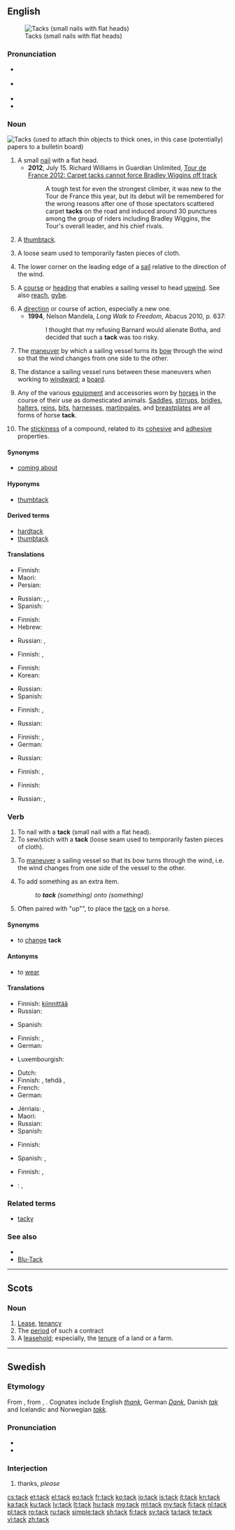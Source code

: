 ==English==
{{wikipedia|dab=tack}}
[[File:Kopspijkers blauw.JPG|thumb|right|Tacks (small nails with flat heads)]]

===Pronunciation===
* {{a|UK}} {{IPA|/tak/}}
* {{a|US}} {{IPA|/tæk/}}
* {{audio|en-us-tack.ogg|Audio (US)}}
* {{rhymes|æk}}

===Noun===
[[File:Bulletinboard4.jpg|thumb|right|Tacks (used to attach thin objects to thick ones, in this case (potentially) papers to a [[bulletin board]])]]
{{en-noun}}

# A small [[nail]] with a flat head.
#* '''2012''', July 15. Richard Williams in Guardian Unlimited, [http://www.guardian.co.uk/sport/2012/jul/15/tour-de-france-2012-bradley-wiggins Tour de France 2012: Carpet tacks cannot force Bradley Wiggins off track]
#*: A tough test for even the strongest climber, it was new to the Tour de France this year, but its debut will be remembered for the wrong reasons after one of those spectators scattered carpet '''tacks''' on the road and induced around 30 punctures among the group of riders including Bradley Wiggins, the Tour's overall leader, and his chief rivals.
# A [[thumbtack]].
# {{context|sewing|lang=en}} A loose seam used to temporarily fasten pieces of cloth.
# {{context|nautical|lang=en}} The lower corner on the leading edge of a [[sail]] relative to the direction of the wind.
# {{context|nautical|lang=en}} A [[course]] or [[heading]] that enables a sailing vessel to head [[upwind]]. See also [[reach]], [[gybe]].
# A [[direction]] or course of action, especially a new one.
#* '''1994''', Nelson Mandela, ''Long Walk to Freedom'', Abacus 2010, p. 637:
#*: I thought that my refusing Barnard would alienate Botha, and decided that such a '''tack''' was too risky.
# {{context|nautical|lang=en}} The [[maneuver]] by which a sailing vessel turns its [[bow]] through the wind so that the wind changes from one side to the other.
# {{context|nautical|lang=en}} The distance a sailing vessel runs between these maneuvers when working to [[windward]]; a [[board]].
# Any of the various [[equipment]] and accessories worn by [[horse]]s in the course of their use as domesticated animals. [[saddle|Saddles]], [[stirrup]]s, [[bridle]]s, [[halter]]s, [[rein]]s, [[bit]]s, [[harness]]es, [[martingale]]s, and [[breastplate]]s are all forms of horse '''tack'''.
# {{context|chemistry|lang=en}} The [[stickiness]] of a compound, related to its [[cohesive]] and [[adhesive]] properties.

====Synonyms====
* {{sense|nautical maneuver}} [[coming about]]

====Hyponyms====
* {{sense|nail-like object for affixing thin things}} [[thumbtack]]

====Derived terms====
* [[hardtack]]
* [[thumbtack]]

====Translations====
{{trans-top|small nail}}
* Finnish: {{t-|fi|nupi}}
* Maori: {{t-|mi|pine}}
* Persian: {{t+|fa|میخ}}
{{trans-mid}}
* Russian: {{t+|ru|кнопка|f|tr=knópka|sc=Cyrl}}, {{t+|ru|гвоздик|m|tr=gvózdik|sc=Cyrl}} {{qualifier|с широ́кой шля́пкой}}, {{t+|ru|клёпка|f|tr=kljópka|sc=Cyrl}}
* Spanish: {{t-|es|tachuela|f}}
{{trans-bottom}}

{{trans-see|thumbtack}}

{{trans-top|loose seam}}
* Finnish: {{t-|fi|harsinta}}
* Hebrew: {{t+|he|מכלב}}
{{trans-mid}}
* Russian: {{t+|ru|стежок|m|tr=stežók|sc=Cyrl}}, {{t-|ru|намётка|f|tr=namjótka|sc=Cyrl}} {{qualifier|basting}}
{{trans-bottom}}

{{trans-top|nautical: part of sail}}
* Finnish: {{t-|fi|etukulma}}, {{t-|fi|halssikulma}}
{{trans-mid}}
{{trans-bottom}}

{{trans-top|nautical direction}}
* Finnish: {{t-|fi|luovi}}
* Korean: {{t-|ko|택|tr=taek|sc=Kore}}
{{trans-mid}}
* Russian: {{t+|ru|галс|m|tr=gals|sc=Cyrl}}
* Spanish: {{t+|es|rumbo|m}}
{{trans-bottom}}

{{trans-top|course of action}}
* Finnish: {{t+|fi|kurssi}}, {{t+|fi|suunta}}
{{trans-mid}}
* Russian: {{t+|ru|курс|m|tr=kurs|sc=Cyrl}}
{{trans-bottom}}

{{trans-top|nautical: maneuver}}
* Finnish: {{t-|fi|vastakäännös}}, {{t+|fi|venda}}
* German: {{t+|de|Wende|f}}
{{trans-mid}}
* Russian: {{t+|ru|галс|m|tr=gals|sc=Cyrl}}
{{trans-bottom}}

{{trans-see|nautical: distance between these maneuvers|board}}

{{trans-top|any equipment worn by horse}}
* Finnish: {{t-|fi|valjaat}} {{qualifier|draft}}, {{t-|fi|satulointi}} {{qualifier|riding}}
{{trans-mid}}
{{trans-bottom}}

{{trans-top|chemistry: stickiness}}
* Finnish: {{t-|fi|tahmeus}}
{{trans-mid}}
* Russian: {{t+|ru|клейкость|f|tr=kléjkostʹ|sc=Cyrl}}, {{t+|ru|липкость|f|tr=lípkostʹ|sc=Cyrl}}
{{trans-bottom}}

===Verb===
{{en-verb}}

# To nail with a '''tack''' (small nail with a flat head).
# To sew/stich with a '''tack''' (loose seam used to temporarily fasten pieces of cloth).
# {{context|nautical|lang=en}} To [[maneuver]] a sailing vessel so that its bow turns through the wind, i.e. the wind changes from one side of the vessel to the other.
# To add something as an extra item.
#: ''to '''tack''' (something) onto (something)''
# Often paired with "up"", to place the [[tack]] on a horse.

====Synonyms====
* {{sense|nautical: to turn the bow through the wind}}  to [[change]] '''tack'''

====Antonyms====
* {{sense|nautical: to turn the stern through the wind}}  to [[wear]]

====Translations====
{{trans-top|to nail with tacks}}
* Finnish: [[kiinnittää]] {{t-|fi|nupi|alt=nupeilla}}
* Russian: {{t+|ru|прикреплять|tr=prikrepljátʹ|sc=Cyrl}} {{qualifier|гво́здиками, кно́пками, клёпками}}
{{trans-mid}}
* Spanish: {{t+|es|sujetar}} {{t+|es|con}} {{t-|es|tachuela|alt=tachuelas}}
{{trans-bottom}}

{{trans-top|to stitch}}
* Finnish: {{t-|fi|harsia}}, {{t-|fi|kursia}}
* German: {{t-|de|heften}}
{{trans-mid}}
* Luxembourgish: {{t-|lb|fooschen}}
{{trans-bottom}}

{{trans-top|nautical: to turn the bow through the wind}}
* Dutch: {{t-|nl|overstag gaan}}
* Finnish: {{t+|fi|tehdä}} {{t-|fi|vastakäännös}}, tehdä {{t+|fi|venda}}, {{t-|fi|vendata}}
* French: {{t+|fr|louvoyer}}
* German: {{t+|de|wenden}}
{{trans-mid}}
* Jèrriais: {{tø|roa-jer|couôrre}}, {{tø|roa-jer|lôvier}}
* Maori: {{t-|mi|whakaripi}}
* Russian: {{t+|ru|лавировать|tr=lavírovatʹ|sc=Cyrl}}
* Spanish: {{t+|es|voltejear}}
{{trans-bottom}}

{{trans-top|to add onto, to tack one thing onto another}}
* Finnish: {{t+|fi|liittää}} {{t-|fi|kylkiäinen|alt=kylkiäiseksi}}
{{trans-mid}}
* Spanish: {{t+|es|agregar}}, {{t+|es|añadir}}
{{trans-bottom}}

{{trans-top|to tack up a horse}}
* Finnish: {{t-|fi|valjastaa}} {{qualifier|for draft animal}}, {{t+|fi|satuloida}} {{qualifier|for riding}}
{{trans-mid}}
{{trans-bottom}}

{{checktrans-top}}
* {{ttbc|roa-jer}}: {{tø|roa-jer|faûfiler}}, {{tø|roa-jer|r'vither}}
{{trans-mid}}
{{trans-bottom}}

===Related terms===
* [[tacky]]

===See also===
* {{pedia|Tack (disambiguation)}}
* [[Blu-Tack]]

----

==Scots==

===Noun===
{{sco-noun}}

# [[Lease]], [[tenancy]]
# The [[period]] of such a contract
# A [[leasehold]]; especially, the [[tenure]] of a land or a farm.

----

==Swedish==

===Etymology===
From {{etyl|non|sv}} {{term|þǫkk|lang=non}}, from {{etyl|gem-pro|sv}} {{recons|þankō|lang=gem-pro}}, {{recons|þankaz|lang=gem-pro}}. Cognates include English ''[[thank]]'', German ''[[Dank]]'', Danish ''[[tak]]'' and Icelandic and Norwegian ''[[takk]]''.

===Pronunciation===
* {{IPA|/tak/|lang=sv}}
* {{audio|Sv-tack.ogg|audio}}

===Interjection===
{{head|sv|interjection}}

# thanks, ''please''

[[cs:tack]]
[[et:tack]]
[[el:tack]]
[[eo:tack]]
[[fr:tack]]
[[ko:tack]]
[[io:tack]]
[[is:tack]]
[[it:tack]]
[[kn:tack]]
[[ka:tack]]
[[ku:tack]]
[[lv:tack]]
[[lt:tack]]
[[hu:tack]]
[[mg:tack]]
[[ml:tack]]
[[my:tack]]
[[fj:tack]]
[[nl:tack]]
[[pl:tack]]
[[ro:tack]]
[[ru:tack]]
[[simple:tack]]
[[sh:tack]]
[[fi:tack]]
[[sv:tack]]
[[ta:tack]]
[[te:tack]]
[[vi:tack]]
[[zh:tack]]